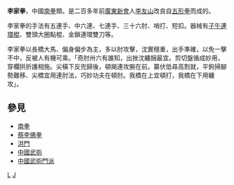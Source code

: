 {{Unreferenced |time=2011-11-14T06:00:17+00:00 }}
'''李家拳'''，中國[[南拳|南拳]]類。是二百多年前[[廣東|廣東]][[新會|新會]]人[[李友山|李友山]]改良自[[五形拳|五形拳]]而成的。

李家拳的手法有五連手、中六連、七連手、三十六肘、哨打、短扣。器械有[[子午連環棍|子午連環棍]]、雙頭大圈點棍、金鎖連環雙刀等。

李家拳以長橋大馬、偏身偏步為主，多以肘攻擊，沈實穩重，出手準確，以免一擊不中，反被人有機可乘。「奇肘卅六有誰知，出挫沈纏捆最宜。剪切盤循成妙用，穿欄拱折護相施。尖橫下反兜歸後，頓揭連攻腕在前。纂伏低尋高割就，平鉤掃腳勢難移、尖橋宜用連肘法，巧妙功夫在頓肘。我橋在上宜頓打，我橋在下用纏攻」。

== 參見 ==
*[[南拳|南拳]]
*[[蔡李佛拳|蔡李佛拳]]
*[[洪門|洪門]]
*[[中國武術|中國武術]]
*[[中國武術門派|中國武術門派]]

[[Category:南拳|L]]
[[Category:李姓|J]]